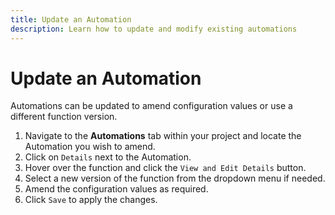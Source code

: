 ```yaml
---
title: Update an Automation
description: Learn how to update and modify existing automations
---
```




# Update an Automation

Automations can be updated to amend configuration values or use a different function version.

1. Navigate to the **Automations** tab within your project and locate the Automation you wish to amend.
2. Click on `Details` next to the Automation.
3. Hover over the function and click the `View and Edit Details` button.
4. Select a new version of the function from the dropdown menu if needed.
5. Amend the configuration values as required.
6. Click `Save` to apply the changes. 